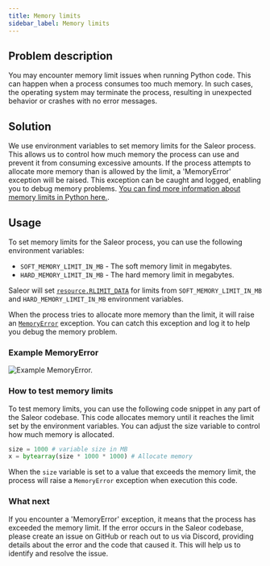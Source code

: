 ```yaml
---
title: Memory limits
sidebar_label: Memory limits
---
```


## Problem description

You may encounter memory limit issues when running Python code. This can happen when a process consumes too much memory. In such cases, the operating system may terminate the process, resulting in unexpected behavior or crashes with no error messages.


## Solution

We use environment variables to set memory limits for the Saleor process. This allows us to control how much memory the process can use and prevent it from consuming excessive amounts.  If the process attempts to allocate more memory than is allowed by the limit, a 'MemoryError' exception will be raised. This exception can be caught and logged, enabling you to debug memory problems. [You can find more information about memory limits in Python here.](https://docs.python.org/3/library/resource.html#resource-limits).

## Usage

To set memory limits for the Saleor process, you can use the following environment variables:
- `SOFT_MEMORY_LIMIT_IN_MB` - The soft memory limit in megabytes.
- `HARD_MEMORY_LIMIT_IN_MB` - The hard memory limit in megabytes.

Saleor will set [`resource.RLIMIT_DATA`](https://docs.python.org/3/library/resource.html#resource.RLIMIT_DATA) for limits from `SOFT_MEMORY_LIMIT_IN_MB` and `HARD_MEMORY_LIMIT_IN_MB` environment variables.

When the process tries to allocate more memory than the limit, it will raise an [`MemoryError`](https://docs.python.org/3/library/exceptions.html#MemoryError) exception. You can catch this exception and log it to help you debug the memory problem.

### Example MemoryError

![Example MemoryError.](./memory-error.png)

### How to test memory limits
To test memory limits, you can use the following code snippet in any part of the Saleor codebase. This code allocates memory until it reaches the limit set by the environment variables. You can adjust the size variable to control how much memory is allocated.

```python
size = 1000 # variable size in MB
x = bytearray(size * 1000 * 1000) # Allocate memory
```

When the `size` variable is set to a value that exceeds the memory limit, the process will raise a `MemoryError` exception when execution this code.

### What next
If you encounter a 'MemoryError' exception, it means that the process has exceeded the memory limit. If the error occurs in the Saleor codebase, please create an issue on GitHub or reach out to us via Discord, providing details about the error and the code that caused it. This will help us to identify and resolve the issue.